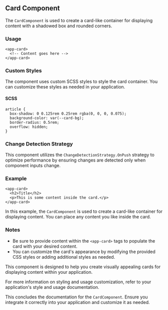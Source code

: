 
<Meta of={CardStory} />

## Card Component

The `CardComponent` is used to create a card-like container for displaying content with a shadowed box and rounded corners.

### Usage

```
<app-card>
  <!-- Content goes here -->
</app-card>
```

### Custom Styles

The component uses custom SCSS styles to style the card container. You can customize these styles as needed in your application.

#### SCSS

```
article {
  box-shadow: 0 0.125rem 0.25rem rgba(0, 0, 0, 0.075);
  background-color: var(--card-bg);
  border-radius: 0.5rem;
  overflow: hidden;
}
```

### Change Detection Strategy

This component utilizes the `ChangeDetectionStrategy.OnPush` strategy to optimize performance by ensuring changes are detected only when component inputs change.

### Example

```
<app-card>
  <h2>Title</h2>
  <p>This is some content inside the card.</p>
</app-card>
```

In this example, the `CardComponent` is used to create a card-like container for displaying content. You can place any content you like inside the card.

### Notes

- Be sure to provide content within the `<app-card>` tags to populate the card with your desired content.
- You can customize the card's appearance by modifying the provided CSS styles or adding additional styles as needed.

This component is designed to help you create visually appealing cards for displaying content within your application.

For more information on styling and usage customization, refer to your application's style and usage documentation.

This concludes the documentation for the `CardComponent`. Ensure you integrate it correctly into your application and customize it as needed.

<Canvas of={CardStory.Default} />